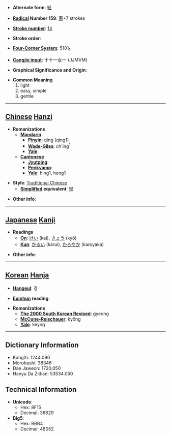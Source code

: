 * '''Alternate form''': [[轻]]

* '''[[Wiktionary:Chinese radical index| Radical]] Number 159''': [[Wiktionary:Chinese radical index 車|車]]+7 strokes

* '''[[Wiktionary:Chinese total strokes index|Stroke number]]''': [[Wiktionary:Chinese total strokes index 14|14]]

* '''Stroke order''': 

* '''[[Wiktionary:Chinese four corner index|Four-Corner System]]''': 5101<sub>1</sub>

* '''[[Wiktionary:Chinese Cangjie index|Cangjie input]]''': 十十一女一 (JJMVM)

* '''Graphical Significance and Origin''': 

* '''Common Meaning'''
*#light
*# easy, simple
*# gentle


----

== [[Chinese]] [[Hanzi]] ==

* '''Romanizations'''
** '''[[Mandarin]]'''
*** '''[[Pinyin]]''': qīng (qing1)
*** '''[[Wade-Giles]]''': ch'ing<sup>1</sup>
*** '''[[Yale]]''': 
** '''[[Cantonese]]'''
*** '''[[Jyutping]]''':
*** '''[[Penkyamp]]''': 
*** '''[[Yale]]''': hing1, heng1

* '''Style''': [[Traditional Chinese]] 
** '''[[Simplified Chinese|Simplified]] equivalent''': [[轻]]

* '''Other info''': 

----

== [[Japanese]] [[Kanji]] ==

* '''Readings'''
** '''[[On]]''': [[けい]] (kei), [[きょう]] (kyō)
** '''[[Kun]]''': [[かるい]] (karui), [[かろやか]] (karoyaka)

* '''Other info''':  

----

== [[Korean]] [[Hanja]] ==

* '''[[Hangeul]]''': 경

* '''[[Eumhun]] reading''': 

* '''Romanizations'''
** '''[[The 2000 South Korean Revised Romanization|The 2000 South Korean Revised]]''': gyeong
** '''[[McCune-Reischauer]]''': kyŏng
** '''[[Yale]]''': keyng

----

== Dictionary Information ==

* KangXi: 1244.090
* Morobashi: 38346
* Dae Jaweon: 1720.050
* Hanyu Da Zidian: 53534.050

== Technical Information ==

* '''Unicode''':
** Hex: 8F15
** Decimal: 36629
* '''Big5''':
** Hex: BBB4
** Decimal: 48052